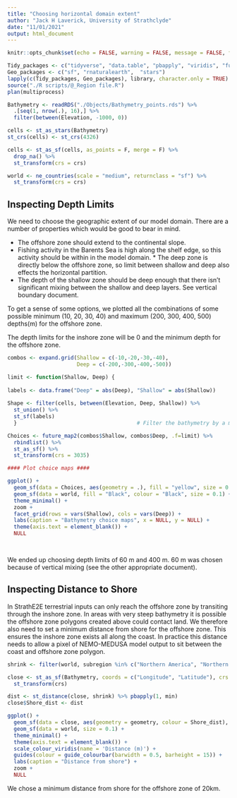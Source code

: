 ```yaml
---
title: "Choosing horizontal domain extent"
author: "Jack H Laverick, University of Strathclyde"
date: "11/01/2021"
output: html_document
---
```


```r
knitr::opts_chunk$set(echo = FALSE, warning = FALSE, message = FALSE, fig.align = "center")

Tidy_packages <- c("tidyverse", "data.table", "pbapply", "viridis", "furrr")# List handy data packages
Geo_packages <- c("sf", "rnaturalearth",  "stars")                          # List GIS packages
lapply(c(Tidy_packages, Geo_packages), library, character.only = TRUE)      # Load packages
source("./R scripts/@_Region file.R")                                       # Define project region 
plan(multiprocess)                                                          # Choose the method to parallelise by

Bathymetry <- readRDS("./Objects/Bathymetry_points.rds") %>%                # Get bathymetry
  .[seq(1, nrow(.), 16),] %>%                                               # Reduce resolution for plotting speed
  filter(between(Elevation, -1000, 0))  

cells <- st_as_stars(Bathymetry)                                            # Convert to stars to get cells instead of points, (so no gaps) 
st_crs(cells) <- st_crs(4326)                                               # set lat-lon crs

cells <- st_as_sf(cells, as_points = F, merge = F) %>%                      # Convert the stars grid into SF polygons
  drop_na() %>% 
  st_transform(crs = crs)

world <- ne_countries(scale = "medium", returnclass = "sf") %>%             # Get a world map
  st_transform(crs = crs)                                                   # Assign polar projection


```

## Inspecting Depth Limits

We need to choose the geographic extent of our model domain. There are a number of properties which would be good to bear in mind. 

* The offshore zone should extend to the continental slope. 
* Fishing activity in the Barents Sea is high along the shelf edge, so this activity should be within in the model domain. * The deep zone is directly below the offshore zone, so limit between shallow and deep also effects the horizontal partition. 
* The depth of the shallow zone should be deep enough that there isn't significant mixing between the shallow and deep layers. See vertical boundary document.

To get a sense of some options, we plotted all the combinations of some possible minimum (10, 20, 30, 40) and maximum (200, 300, 400, 500) depths(m) for the offshore zone. 

The depth limits for the inshore zone will be 0 and the minimum depth for the offshore zone.

```r

combos <- expand.grid(Shallow = c(-10,-20,-30,-40), 
                      Deep = c(-200,-300,-400,-500))                        # Create combinations of max and min depths

limit <- function(Shallow, Deep) {
  
labels <- data.frame("Deep" = abs(Deep), "Shallow" = abs(Shallow))
  
Shape <- filter(cells, between(Elevation, Deep, Shallow)) %>%
  st_union() %>%
  st_sf(labels)
  }                                      # Filter the bathymetry by a max and min depth combo and turn to a polygon

Choices <- future_map2(combos$Shallow, combos$Deep, .f=limit) %>% 
  rbindlist() %>%
  st_as_sf() %>% 
  st_transform(crs = 3035)

#### Plot choice maps ####

ggplot() +
  geom_sf(data = Choices, aes(geometry = .), fill = "yellow", size = 0.1) +
  geom_sf(data = world, fill = "Black", colour = "Black", size = 0.1) +
  theme_minimal() +
  zoom +
  facet_grid(rows = vars(Shallow), cols = vars(Deep)) +
  labs(caption = "Bathymetry choice maps", x = NULL, y = NULL) +
  theme(axis.text = element_blank()) +
  NULL

    
```

We ended up choosing depth limits of 60 m and 400 m. 60 m was chosen because of vertical mixing (see the other appropriate document).

## Inspecting Distance to Shore

In StrathE2E terrestrial inputs can only reach the offshore zone by transiting through the inshore zone. In areas with very steep bathymetry it is possible the offshore zone polygons created above could contact land. We therefore also need to set a minimum distance from shore for the offshore zone. This ensures the inshore zone exists all along the coast. In practice this distance needs to allow a pixel of NEMO-MEDUSA model output to sit between the coast and offshore zone polygon.

```r

shrink <- filter(world, subregion %in% c("Northern America", "Northern Europe", "Eastern Europe")) # Measuring distances goes faster if we don't check every country

close <- st_as_sf(Bathymetry, coords = c("Longitude", "Latitude"), crs = 4326) %>% # Set dataframe to SF format
  st_transform(crs) 

dist <- st_distance(close, shrink) %>% pbapply(1, min)                      # Calculate the distances between points and polygons, grab the closest
close$Shore_dist <- dist                                                    # Send distances to a column

ggplot() +
  geom_sf(data = close, aes(geometry = geometry, colour = Shore_dist), size = 0.1) +
  geom_sf(data = world, size = 0.1) +
  theme_minimal() +
  theme(axis.text = element_blank()) +
  scale_colour_viridis(name = 'Distance (m)') +
  guides(colour = guide_colourbar(barwidth = 0.5, barheight = 15)) +
  labs(caption = "Distance from shore") +
  zoom +
  NULL
```

We chose a minimum distance from shore for the offshore zone of 20km.
